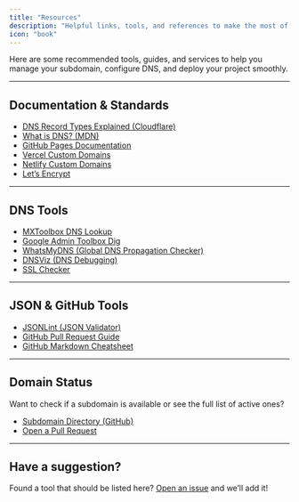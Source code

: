 ```yaml
---
title: "Resources"
description: "Helpful links, tools, and references to make the most of your subdomain and hosting setup."
icon: "book"
---
```



Here are some recommended tools, guides, and services to help you manage your subdomain, configure DNS, and deploy your project smoothly.

---

## Documentation & Standards

- [DNS Record Types Explained (Cloudflare)](https://developers.cloudflare.com/dns/manage-dns-records/reference/dns-record-types/)
- [What is DNS? (MDN)](https://developer.mozilla.org/en-US/docs/Glossary/DNS)
- [GitHub Pages Documentation](https://docs.github.com/en/pages)
- [Vercel Custom Domains](https://vercel.com/docs/concepts/projects/domains/custom-domains)
- [Netlify Custom Domains](https://docs.netlify.com/domains-https/custom-domains/)
- [Let’s Encrypt](https://letsencrypt.org/)

---

## DNS Tools

- [MXToolbox DNS Lookup](https://mxtoolbox.com/DNSLookup.aspx)
- [Google Admin Toolbox Dig](https://toolbox.googleapps.com/apps/dig/)
- [WhatsMyDNS (Global DNS Propagation Checker)](https://www.whatsmydns.net/)
- [DNSViz (DNS Debugging)](https://dnsviz.net/)
- [SSL Checker](https://www.sslshopper.com/ssl-checker.html)

---

## JSON & GitHub Tools

- [JSONLint (JSON Validator)](https://jsonlint.com/)
- [GitHub Pull Request Guide](https://docs.github.com/en/pull-requests/collaborating-with-pull-requests)
- [GitHub Markdown Cheatsheet](https://github.com/adam-p/markdown-here/wiki/Markdown-Cheatsheet)

---

## Domain Status

Want to check if a subdomain is available or see the full list of active ones?

- [Subdomain Directory (GitHub)](https://github.com/yourorg/register/tree/main/domains)
- [Open a Pull Request](https://github.com/yourorg/register/pulls)

---

## Have a suggestion?

Found a tool that should be listed here? [Open an issue](https://github.com/yourorg/register/issues) and we’ll add it!

